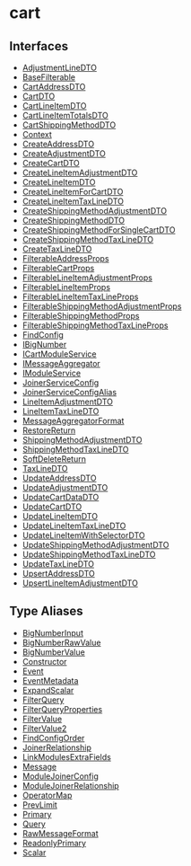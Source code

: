 
# cart

## Interfaces

- [AdjustmentLineDTO](../../cart/interfaces/cart.AdjustmentLineDTO/page.mdx)
- [BaseFilterable](../../cart/interfaces/cart.BaseFilterable/page.mdx)
- [CartAddressDTO](../../cart/interfaces/cart.CartAddressDTO/page.mdx)
- [CartDTO](../../cart/interfaces/cart.CartDTO/page.mdx)
- [CartLineItemDTO](../../cart/interfaces/cart.CartLineItemDTO/page.mdx)
- [CartLineItemTotalsDTO](../../cart/interfaces/cart.CartLineItemTotalsDTO/page.mdx)
- [CartShippingMethodDTO](../../cart/interfaces/cart.CartShippingMethodDTO/page.mdx)
- [Context](../../cart/interfaces/cart.Context/page.mdx)
- [CreateAddressDTO](../../cart/interfaces/cart.CreateAddressDTO/page.mdx)
- [CreateAdjustmentDTO](../../cart/interfaces/cart.CreateAdjustmentDTO/page.mdx)
- [CreateCartDTO](../../cart/interfaces/cart.CreateCartDTO/page.mdx)
- [CreateLineItemAdjustmentDTO](../../cart/interfaces/cart.CreateLineItemAdjustmentDTO/page.mdx)
- [CreateLineItemDTO](../../cart/interfaces/cart.CreateLineItemDTO/page.mdx)
- [CreateLineItemForCartDTO](../../cart/interfaces/cart.CreateLineItemForCartDTO/page.mdx)
- [CreateLineItemTaxLineDTO](../../cart/interfaces/cart.CreateLineItemTaxLineDTO/page.mdx)
- [CreateShippingMethodAdjustmentDTO](../../cart/interfaces/cart.CreateShippingMethodAdjustmentDTO/page.mdx)
- [CreateShippingMethodDTO](../../cart/interfaces/cart.CreateShippingMethodDTO/page.mdx)
- [CreateShippingMethodForSingleCartDTO](../../cart/interfaces/cart.CreateShippingMethodForSingleCartDTO/page.mdx)
- [CreateShippingMethodTaxLineDTO](../../cart/interfaces/cart.CreateShippingMethodTaxLineDTO/page.mdx)
- [CreateTaxLineDTO](../../cart/interfaces/cart.CreateTaxLineDTO/page.mdx)
- [FilterableAddressProps](../../cart/interfaces/cart.FilterableAddressProps/page.mdx)
- [FilterableCartProps](../../cart/interfaces/cart.FilterableCartProps/page.mdx)
- [FilterableLineItemAdjustmentProps](../../cart/interfaces/cart.FilterableLineItemAdjustmentProps/page.mdx)
- [FilterableLineItemProps](../../cart/interfaces/cart.FilterableLineItemProps/page.mdx)
- [FilterableLineItemTaxLineProps](../../cart/interfaces/cart.FilterableLineItemTaxLineProps/page.mdx)
- [FilterableShippingMethodAdjustmentProps](../../cart/interfaces/cart.FilterableShippingMethodAdjustmentProps/page.mdx)
- [FilterableShippingMethodProps](../../cart/interfaces/cart.FilterableShippingMethodProps/page.mdx)
- [FilterableShippingMethodTaxLineProps](../../cart/interfaces/cart.FilterableShippingMethodTaxLineProps/page.mdx)
- [FindConfig](../../cart/interfaces/cart.FindConfig/page.mdx)
- [IBigNumber](../../cart/interfaces/cart.IBigNumber/page.mdx)
- [ICartModuleService](../../cart/interfaces/cart.ICartModuleService/page.mdx)
- [IMessageAggregator](../../cart/interfaces/cart.IMessageAggregator/page.mdx)
- [IModuleService](../../cart/interfaces/cart.IModuleService/page.mdx)
- [JoinerServiceConfig](../../cart/interfaces/cart.JoinerServiceConfig/page.mdx)
- [JoinerServiceConfigAlias](../../cart/interfaces/cart.JoinerServiceConfigAlias/page.mdx)
- [LineItemAdjustmentDTO](../../cart/interfaces/cart.LineItemAdjustmentDTO/page.mdx)
- [LineItemTaxLineDTO](../../cart/interfaces/cart.LineItemTaxLineDTO/page.mdx)
- [MessageAggregatorFormat](../../cart/interfaces/cart.MessageAggregatorFormat/page.mdx)
- [RestoreReturn](../../cart/interfaces/cart.RestoreReturn/page.mdx)
- [ShippingMethodAdjustmentDTO](../../cart/interfaces/cart.ShippingMethodAdjustmentDTO/page.mdx)
- [ShippingMethodTaxLineDTO](../../cart/interfaces/cart.ShippingMethodTaxLineDTO/page.mdx)
- [SoftDeleteReturn](../../cart/interfaces/cart.SoftDeleteReturn/page.mdx)
- [TaxLineDTO](../../cart/interfaces/cart.TaxLineDTO/page.mdx)
- [UpdateAddressDTO](../../cart/interfaces/cart.UpdateAddressDTO/page.mdx)
- [UpdateAdjustmentDTO](../../cart/interfaces/cart.UpdateAdjustmentDTO/page.mdx)
- [UpdateCartDataDTO](../../cart/interfaces/cart.UpdateCartDataDTO/page.mdx)
- [UpdateCartDTO](../../cart/interfaces/cart.UpdateCartDTO/page.mdx)
- [UpdateLineItemDTO](../../cart/interfaces/cart.UpdateLineItemDTO/page.mdx)
- [UpdateLineItemTaxLineDTO](../../cart/interfaces/cart.UpdateLineItemTaxLineDTO/page.mdx)
- [UpdateLineItemWithSelectorDTO](../../cart/interfaces/cart.UpdateLineItemWithSelectorDTO/page.mdx)
- [UpdateShippingMethodAdjustmentDTO](../../cart/interfaces/cart.UpdateShippingMethodAdjustmentDTO/page.mdx)
- [UpdateShippingMethodTaxLineDTO](../../cart/interfaces/cart.UpdateShippingMethodTaxLineDTO/page.mdx)
- [UpdateTaxLineDTO](../../cart/interfaces/cart.UpdateTaxLineDTO/page.mdx)
- [UpsertAddressDTO](../../cart/interfaces/cart.UpsertAddressDTO/page.mdx)
- [UpsertLineItemAdjustmentDTO](../../cart/interfaces/cart.UpsertLineItemAdjustmentDTO/page.mdx)

## Type Aliases

- [BigNumberInput](../../cart/types/cart.BigNumberInput/page.mdx)
- [BigNumberRawValue](../../cart/types/cart.BigNumberRawValue/page.mdx)
- [BigNumberValue](../../cart/types/cart.BigNumberValue/page.mdx)
- [Constructor](../../cart/types/cart.Constructor/page.mdx)
- [Event](../../cart/types/cart.Event/page.mdx)
- [EventMetadata](../../cart/types/cart.EventMetadata/page.mdx)
- [ExpandScalar](../../cart/types/cart.ExpandScalar/page.mdx)
- [FilterQuery](../../cart/types/cart.FilterQuery/page.mdx)
- [FilterQueryProperties](../../cart/types/cart.FilterQueryProperties/page.mdx)
- [FilterValue](../../cart/types/cart.FilterValue/page.mdx)
- [FilterValue2](../../cart/types/cart.FilterValue2/page.mdx)
- [FindConfigOrder](../../cart/types/cart.FindConfigOrder/page.mdx)
- [JoinerRelationship](../../cart/types/cart.JoinerRelationship/page.mdx)
- [LinkModulesExtraFields](../../cart/types/cart.LinkModulesExtraFields/page.mdx)
- [Message](../../cart/types/cart.Message/page.mdx)
- [ModuleJoinerConfig](../../cart/types/cart.ModuleJoinerConfig/page.mdx)
- [ModuleJoinerRelationship](../../cart/types/cart.ModuleJoinerRelationship/page.mdx)
- [OperatorMap](../../cart/types/cart.OperatorMap/page.mdx)
- [PrevLimit](../../cart/types/cart.PrevLimit/page.mdx)
- [Primary](../../cart/types/cart.Primary/page.mdx)
- [Query](../../cart/types/cart.Query/page.mdx)
- [RawMessageFormat](../../cart/types/cart.RawMessageFormat/page.mdx)
- [ReadonlyPrimary](../../cart/types/cart.ReadonlyPrimary/page.mdx)
- [Scalar](../../cart/types/cart.Scalar/page.mdx)
